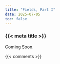 ```yaml
---
title: "Fields, Part I"
date: 2025-07-05
toc: false
---
```


### {{< meta title >}}

Coming Soon.


{{< comments >}}
